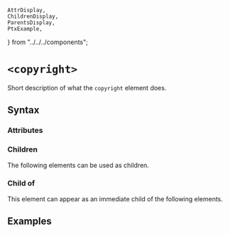     AttrDisplay,
    ChildrenDisplay,
    ParentsDisplay,
    PtxExample,
} from "../../../components";

# `<copyright>`

Short description of what the `copyright` element does.

## Syntax

### Attributes

<AttrDisplay name="copyright" />

### Children

The following elements can be used as children.

<ChildrenDisplay name="copyright" />

### Child of

This element can appear as an immediate child of the following elements.

<ParentsDisplay name="copyright" />

## Examples

    